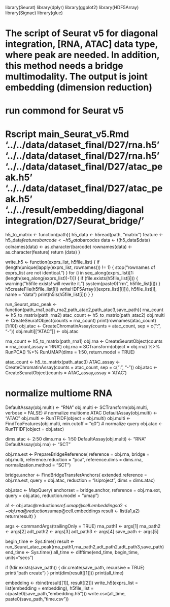 
library(Seurat)
library(dplyr)
library(ggplot2)
library(HDF5Array)
library(Signac)
library(glue)

# The script of Seurat v5 for diagonal integration, [RNA, ATAC] data type, where peak are needed. In addition, this method needs a bridge multimodality. The output is joint embedding (dimension reduction)
# run commond for Seurat v5
# Rscript main_Seurat_v5.Rmd  '../../data/dataset_final/D27/rna.h5' '../../data/dataset_final/D27/rna.h5' '../../data/dataset_final/D27/atac_peak.h5' '../../data/dataset_final/D27/atac_peak.h5' '../../result/embedding/diagonal integration/D27/Seurat_bridge/' 

h5_to_matrix <- function(path){
    h5_data <- h5read(path, "matrix") 
    feature <- h5_data$features
    barcode <- h5_data$barcodes
    data <- t(h5_data$data)
    colnames(data) <- as.character(barcode)
    rownames(data) <- as.character(feature)
    return (data)
}

write_h5 <- function(exprs_list, h5file_list) {
  if (length(unique(lapply(exprs_list, rownames))) != 1) {
    stop("rownames of exprs_list are not identical.")
  }
  for (i in seq_along(exprs_list)[1:(length(seq_along(exprs_list))-1)]) {
    if (file.exists(h5file_list[i])) {
      warning("h5file exists! will rewrite it.")
      system(paste0("rm", h5file_list[i]))
    }
    h5createFile(h5file_list[i])
    writeHDF5Array(((exprs_list[[i]])), h5file_list[i], name = "data")
    print(h5ls(h5file_list[i]))
  }
}

run_Seurat_atac_peak <- function(path_rna1,path_rna2,path_atac2,path_atac3,save_path){
  rna_count <- h5_to_matrix(path_rna2)
  atac_count <- h5_to_matrix(path_atac2)
  obj.multi  <- CreateSeuratObject(counts = rna_count)
  print(rownames(atac_count)[1:10])
  obj.atac  <- CreateChromatinAssay(counts = atac_count, sep = c(":", "-"))
  obj.multi[["ATAC"]] <- obj.atac

  rna_count <- h5_to_matrix(path_rna1)
  obj.rna  <- CreateSeuratObject(counts = rna_count,assay = 'RNA')
  obj.rna = SCTransform(object = obj.rna) %>%  RunPCA() %>%
    RunUMAP(dims = 1:50, return.model = TRUE)

  atac_count <- h5_to_matrix(path_atac3)
  ATAC_assay <- CreateChromatinAssay(counts = atac_count, sep = c(":", "-"))
  obj.atac  <- CreateSeuratObject(counts = ATAC_assay,assay = 'ATAC') 

# normalize multiome RNA
  DefaultAssay(obj.multi) <- "RNA"
  obj.multi <- SCTransform(obj.multi, verbose = FALSE)
# normalize multiome ATAC
  DefaultAssay(obj.multi) <- "ATAC"
  obj.multi <- RunTFIDF(object = obj.multi) 
  obj.multi <- FindTopFeatures(obj.multi, min.cutoff = "q0")
# normalize query
  obj.atac <- RunTFIDF(object = obj.atac)  

  dims.atac <- 2:50
  dims.rna <- 1:50
  DefaultAssay(obj.multi) <-  "RNA"
  DefaultAssay(obj.rna) <- "SCT"

  obj.rna.ext <- PrepareBridgeReference(
    reference = obj.rna, bridge = obj.multi,
    reference.reduction = "pca", reference.dims = dims.rna,
    normalization.method = "SCT")
  
  bridge.anchor <- FindBridgeTransferAnchors(
    extended.reference = obj.rna.ext, query = obj.atac,
    reduction = "lsiproject", dims = dims.atac)
  
  obj.atac <- MapQuery(
    anchorset = bridge.anchor, reference = obj.rna.ext,
    query = obj.atac,
    reduction.model = "umap")

  a1 <- obj.atac@reductions$ref.umap@cell.embeddings
  a2 <- obj.rna@reductions$umap@cell.embeddings
  result <- list(a1,a2)
  return(result)
}

args <- commandArgs(trailingOnly = TRUE)
rna_path1 <- args[1] 
rna_path2 <- args[2]
adt_path2 <- args[3]
adt_path3 <- args[4]
save_path <- args[5] 

begin_time <- Sys.time()
result <- run_Seurat_atac_peak(rna_path1,rna_path2,adt_path2,adt_path3,save_path)
end_time <- Sys.time()
all_time <- difftime(end_time, begin_time, units="secs")
  
if (!dir.exists(save_path)) {
  dir.create(save_path, recursive = TRUE)
  print("path create")
}
print(dim(result[[1]]))
print(all_time)

embedding <- rbind(result[[1]], result[[2]])
write_h5(exprs_list = list(embedding = embedding), 
             h5file_list = c(paste0(save_path,"embedding.h5")))
write.csv(all_time, paste0(save_path,"time.csv"))

